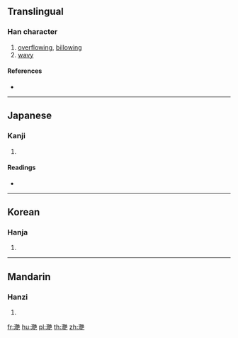 {{also|滟|灔}}
==Translingual==

===Han character===
{{Han char|rn=85|rad=水|as=24|sn=27|four=|canj=EUTU}}

# [[overflowing]], [[billowing]]
# [[wavy]]

====References====
* {{Han ref|kx=0664.250|dkj=18839|dj=1073.110|hdz=31799.040|uh=7067|ud=28775}}

----

==Japanese==

===Kanji===
{{ja-kanji|grade=|rs=水24}}

# {{defn|lang=ja|sort=水24}}

====Readings====
* {{ja-readings|on=[[えん]] (en)|kun=[[なみ]] (nami)}}

----

==Korean==

===Hanja===
{{ko-hanja|hangeul=염|eumhun=|rv=yeom|mr=yŏm|y=yem}}

# {{defn|lang=ko|sort=水24}}

----

==Mandarin==

===Hanzi===
{{cmn-hanzi|sim=滟|pin=[[yàn]] ([[yan4]])|wg=yen<sup>4</sup>}}

# {{defn|lang=cmn|sort=水24}}

[[fr:灧]]
[[hu:灧]]
[[pl:灧]]
[[th:灧]]
[[zh:灧]]